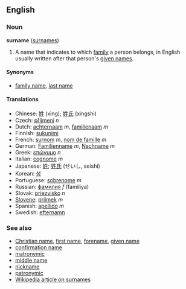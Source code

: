 ==English==
===Noun===
'''surname''' ([[surnames]])

#A name that indicates to which [[family]] a person belongs, in English usually written after that person's [[given name]]s.

====Synonyms====
*[[family name]], [[last name]]

====Translations====
*Chinese: [[姓]] (xìng); [[姓氏]] (xìngshì)
*Czech: [[příjmení]] ''n''
*Dutch: [[achternaam]] ''m'', [[familienaam]] ''m''
*Finnish: [[sukunimi]]
*French: [[surnom]] ''m'', [[nom de famille]] ''m''
*German: [[Familienname]] ''m'', [[Nachname]] ''m''
*Greek: [[επώνυμο]] ''n''
*Italian: [[cognome]] ''m''
*Japanese: [[姓]]; [[姓氏]] (せいし, seishi)
*Korean: [[성]]
*Portuguese: [[sobrenome]] ''m''
*Russian: [[фамилия]] ''f'' (familiya)
*Slovak: [[priezvisko]] ''n''
*[[Slovene]]: [[priimek]] ''m''
*Spanish: [[apellido]] ''m''
*Swedish: [[efternamn]]

===See also===
*[[Christian name]], [[first name]], [[forename]], [[given name]]
*[[confirmation name]]
*[[matronymic]]
*[[middle name]]
*[[nickname]]
*[[patronymic]]
*[[w:Surname|Wikipedia article on surnames]]